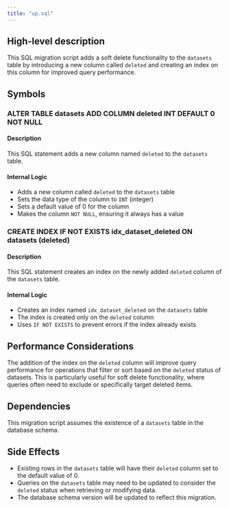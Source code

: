 ```yaml
---
title: "up.sql"
---
```


## High-level description
This SQL migration script adds a soft delete functionality to the `datasets` table by introducing a new column called `deleted` and creating an index on this column for improved query performance.

## Symbols

### ALTER TABLE datasets ADD COLUMN deleted INT DEFAULT 0 NOT NULL
#### Description
This SQL statement adds a new column named `deleted` to the `datasets` table.

#### Internal Logic
- Adds a new column called `deleted` to the `datasets` table
- Sets the data type of the column to `INT` (integer)
- Sets a default value of 0 for the column
- Makes the column `NOT NULL`, ensuring it always has a value

### CREATE INDEX IF NOT EXISTS idx_dataset_deleted ON datasets (deleted)
#### Description
This SQL statement creates an index on the newly added `deleted` column of the `datasets` table.

#### Internal Logic
- Creates an index named `idx_dataset_deleted` on the `datasets` table
- The index is created only on the `deleted` column
- Uses `IF NOT EXISTS` to prevent errors if the index already exists

## Performance Considerations
The addition of the index on the `deleted` column will improve query performance for operations that filter or sort based on the `deleted` status of datasets. This is particularly useful for soft delete functionality, where queries often need to exclude or specifically target deleted items.

## Dependencies
This migration script assumes the existence of a `datasets` table in the database schema.

## Side Effects
- Existing rows in the `datasets` table will have their `deleted` column set to the default value of 0.
- Queries on the `datasets` table may need to be updated to consider the `deleted` status when retrieving or modifying data.
- The database schema version will be updated to reflect this migration.
